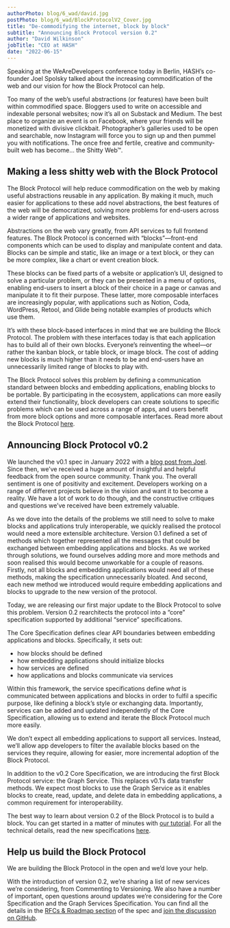 ```yaml
---
authorPhoto: blog/6_wad/david.jpg
postPhoto: blog/6_wad/BlockProtocolV2_Cover.jpg
title: "De-commodifying the internet, block by block"
subtitle: "Announcing Block Protocol version 0.2"
author: "David Wilkinson"
jobTitle: "CEO at HASH"
date: "2022-06-15"
---
```


Speaking at the WeAreDevelopers conference today in Berlin, HASH’s co-founder Joel Spolsky talked about the increasing commodification of the web and our vision for how the Block Protocol can help.

Too many of the web’s useful abstractions (or features) have been built within commodified space. Bloggers used to write on accessible and indexable personal websites; now it’s all on Substack and Medium. The best place to organize an event is on Facebook, where your friends will be monetized with divisive clickbait. Photographer’s galleries used to be open and searchable, now Instagram will force you to sign up and then pummel you with notifications. The once free and fertile, creative and community-built web has become… the Shitty Web™.

## Making a less shitty web with the Block Protocol

The Block Protocol will help reduce commodification on the web by making useful abstractions reusable in any application. By making it much, much easier for applications to these add novel abstractions, the best features of the web will be democratized, solving more problems for end-users across a wider range of applications and websites.

Abstractions on the web vary greatly, from API services to full frontend features. The Block Protocol is concerned with “blocks”—front-end components which can be used to display and manipulate content and data. Blocks can be simple and static, like an image or a text block, or they can be more complex, like a chart or event creation block.

These blocks can be fixed parts of a website or application’s UI, designed to solve a particular problem, or they can be presented in a menu of options, enabling end-users to insert a block of their choice in a page or canvas and manipulate it to fit their purpose. These latter, more composable interfaces are increasingly popular, with applications such as Notion, Coda, WordPress, Retool, and Glide being notable examples of products which use them.

It’s with these block-based interfaces in mind that we are building the Block Protocol. The problem with these interfaces today is that each application has to build all of their own blocks. Everyone’s reinventing the wheel—or rather the kanban block, or table block, or image block. The cost of adding new blocks is much higher than it needs to be and end-users have an unnecessarily limited range of blocks to play with.

The Block Protocol solves this problem by defining a communication standard between blocks and embedding applications, enabling blocks to be portable. By participating in the ecosystem, applications can more easily extend their functionality, block developers can create solutions to specific problems which can be used across a range of apps, and users benefit from more block options and more composable interfaces. Read more about the Block Protocol [here](https://blockprotocol.org).

## Announcing Block Protocol v0.2

We launched the v0.1 spec in January 2022 with a [blog post from Joel](https://www.joelonsoftware.com/2022/01/27/making-the-web-better-with-blocks/). Since then, we’ve received a huge amount of insightful and helpful feedback from the open source community. Thank you. The overall sentiment is one of positivity and excitement. Developers working on a range of different projects believe in the vision and want it to become a reality. We have a lot of work to do though, and the constructive critiques and questions we’ve received have been extremely valuable.

As we dove into the details of the problems we still need to solve to make blocks and applications truly interoperable, we quickly realised the protocol would need a more extensible architecture. Version 0.1 defined a set of methods which together represented all the messages that could be exchanged between embedding applications and blocks. As we worked through solutions, we found ourselves adding more and more methods and soon realised this would become unworkable for a couple of reasons. Firstly, not all blocks and embedding applications would need all of these methods, making the specification unnecessarily bloated. And second, each new method we introduced would require embedding applications and blocks to upgrade to the new version of the protocol.

Today, we are releasing our first major update to the Block Protocol to solve this problem. Version 0.2 rearchitects the protocol into a “core” specification supported by additional “service” specifications.

The Core Specification defines clear API boundaries between embedding applications and blocks. Specifically, it sets out:

- how blocks should be defined
- how embedding applications should initialize blocks
- how services are defined
- how applications and blocks communicate via services

Within this framework, the service specifications define _what_ is communicated between applications and blocks in order to fulfil a specific purpose, like defining a block’s style or exchanging data. Importantly, services can be added and updated independently of the Core Specification, allowing us to extend and iterate the Block Protocol much more easily.

We don’t expect all embedding applications to support all services. Instead, we’ll allow app developers to filter the available blocks based on the services they require, allowing for easier, more incremental adoption of the Block Protocol.

In addition to the v0.2 Core Specification, we are introducing the first Block Protocol service: the Graph Service. This replaces v0.1’s data transfer methods. We expect most blocks to use the Graph Service as it enables blocks to create, read, update, and delete data in embedding applications, a common requirement for interoperability.

The best way to learn about version 0.2 of the Block Protocol is to build a block. You can get started in a matter of minutes with [our tutorial](https://blockprotocol.org/docs/developing-blocks). For all the technical details, read the new specifications [here](https://blockprotocol.org/spec).

## Help us build the Block Protocol

We are building the Block Protocol in the open and we’d love your help.

With the introduction of version 0.2, we’re sharing a list of new services we’re considering, from Commenting to Versioning. We also have a number of important, open questions around updates we’re considering for the Core Specification and the Graph Services Specification. You can find all the details in the [RFCs & Roadmap section](https://blockprotocol.org/spec/rfcs_and_roadmap) of the spec and [join the discussion on GitHub](https://github.com/blockprotocol/blockprotocol/discussions).
